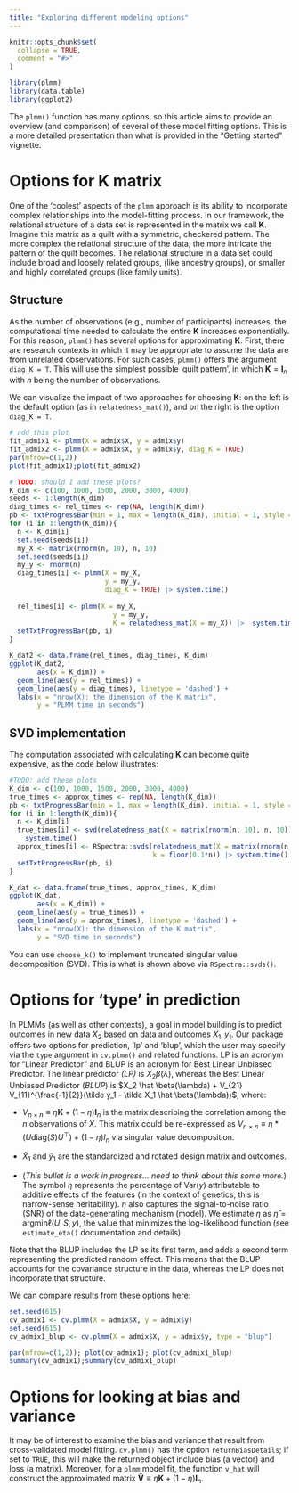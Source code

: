 ```yaml
---
title: "Exploring different modeling options"
---
```


```r
knitr::opts_chunk$set(
  collapse = TRUE,
  comment = "#>"
)
```

```r
library(plmm)
library(data.table)
library(ggplot2)
```

The `plmm()` function has many options, so this article aims to provide an overview (and comparison) of several of these model fitting options. This is a more detailed presentation than what is provided in the "Getting started" vignette.

# Options for K matrix

One of the 'coolest' aspects of the `plmm` approach is its ability to incorporate complex relationships into the model-fitting process. In our framework, the relational structure of a data set is represented in the matrix we call $\mathbf{K}$. Imagine this matrix as a quilt with a symmetric, checkered pattern. The more complex the relational structure of the data, the more intricate the pattern of the quilt becomes. The relational structure in a data set could include broad and loosely related groups, (like ancestry groups), or smaller and highly correlated groups (like family units).

## Structure

As the number of observations (e.g., number of participants) increases, the computational time needed to calculate the entire $\mathbf{K}$ increases exponentially. For this reason, `plmm()` has several options for approximating $\mathbf{K}$. First, there are research contexts in which it may be appropriate to assume the data are from unrelated observations. For such cases, `plmm()` offers the argument `diag_K = T`. This will use the simplest possible 'quilt pattern', in which $\mathbf{K} = \mathbf{I}_n$ with $n$ being the number of observations.

We can visualize the impact of two approaches for choosing $\mathbf{K}$: on the left is the default option (as in `relatedness_mat()`), and on the right is the option `diag_K = T`.

```r
# add this plot 
fit_admix1 <- plmm(X = admix$X, y = admix$y)
fit_admix2 <- plmm(X = admix$X, y = admix$y, diag_K = TRUE)
par(mfrow=c(1,2))
plot(fit_admix1);plot(fit_admix2)
```

```r
# TODO: should I add these plots? 
K_dim <- c(100, 1000, 1500, 2000, 3000, 4000)
seeds <- 1:length(K_dim)
diag_times <- rel_times <- rep(NA, length(K_dim))
pb <- txtProgressBar(min = 1, max = length(K_dim), initial = 1, style = 3)
for (i in 1:length(K_dim)){
  n <- K_dim[i]
  set.seed(seeds[i])
  my_X <- matrix(rnorm(n, 10), n, 10)
  set.seed(seeds[i])
  my_y <- rnorm(n)
  diag_times[i] <- plmm(X = my_X,
                        y = my_y,
                        diag_K = TRUE) |> system.time() 
  
  rel_times[i] <- plmm(X = my_X,
                          y = my_y,
                          K = relatedness_mat(X = my_X)) |>  system.time() 
  setTxtProgressBar(pb, i)
}

K_dat2 <- data.frame(rel_times, diag_times, K_dim)
ggplot(K_dat2,
       aes(x = K_dim)) + 
  geom_line(aes(y = rel_times)) + 
  geom_line(aes(y = diag_times), linetype = 'dashed') + 
  labs(x = "nrow(X): the dimension of the K matrix",
       y = "PLMM time in seconds")


```

## SVD implementation

The computation associated with calculating $\mathbf{K}$ can become quite expensive, as the code below illustrates:

```r
#TODO: add these plots 
K_dim <- c(100, 1000, 1500, 2000, 3000, 4000)
true_times <- approx_times <- rep(NA, length(K_dim))
pb <- txtProgressBar(min = 1, max = length(K_dim), initial = 1, style = 3)
for (i in 1:length(K_dim)){
  n <- K_dim[i]
  true_times[i] <- svd(relatedness_mat(X = matrix(rnorm(n, 10), n, 10))) |> 
    system.time() 
  approx_times[i] <- RSpectra::svds(relatedness_mat(X = matrix(rnorm(n, 10), n, 10)),
                                    k = floor(0.1*n)) |> system.time() 
  setTxtProgressBar(pb, i)
}

K_dat <- data.frame(true_times, approx_times, K_dim)
ggplot(K_dat,
       aes(x = K_dim)) + 
  geom_line(aes(y = true_times)) + 
  geom_line(aes(y = approx_times), linetype = 'dashed') + 
  labs(x = "nrow(X): the dimension of the K matrix",
       y = "SVD time in seconds")
```

You can use `choose_k()` to implement truncated singular value decomposition (SVD). This is what is shown above via `RSpectra::svds()`.

# Options for 'type' in prediction

In PLMMs (as well as other contexts), a goal in model building is to predict outcomes in new data $X_2$ based on data and outcomes $X_1, y_1$. Our package offers two options for prediction, 'lp' and 'blup', which the user may specify via the `type` argument in `cv.plmm()` and related functions. LP is an acronym for "Linear Predictor" and BLUP is an acronym for Best Linear Unbiased Predictor. The linear predictor *(LP)* is $X_2 \hat \beta(\lambda)$, whereas the Best Linear Unbiased Predictor (*BLUP*) is $X_2 \hat \beta(\lambda) + V_{21} V_{11}^{\frac{-1}{2}}(\tilde y_1 - \tilde X_1 \hat \beta(\lambda))$, where:

-   $V_{n \times n} \equiv \eta \mathbf{K} + (1 - \eta)\mathbf{I}_n$ is the matrix describing the correlation among the $n$ observations of $X$. This matrix could be re-expressed as $V_{n \times n} \equiv \eta*(U \text{diag}(S)U^\top) + (1 - \eta)I_n$ via singular value decomposition.

-   $\tilde X_1$ and $\tilde y_1$ are the standardized and rotated design matrix and outcomes.

-   (*This bullet is a work in progress... need to think about this some more.*) The symbol $\eta$ represents the percentage of $\text{Var}(y)$ attributable to additive effects of the features (in the context of genetics, this is narrow-sense heritability). $\eta$ also captures the signal-to-noise ratio (SNR) of the data-generating mechanism (model). We estimate $\eta$ as $\hat \eta = \text{argmin} \ell (U, S, y)$, the value that minimizes the log-likelihood function (see `estimate_eta()` documentation and details).

Note that the BLUP includes the LP as its first term, and adds a second term representing the predicted random effect. This means that the BLUP accounts for the covariance structure in the data, whereas the LP does not incorporate that structure.

We can compare results from these options here:

```r
set.seed(615)
cv_admix1 <- cv.plmm(X = admix$X, y = admix$y)
set.seed(615)
cv_admix1_blup <- cv.plmm(X = admix$X, y = admix$y, type = "blup")

par(mfrow=c(1,2)); plot(cv_admix1); plot(cv_admix1_blup)
summary(cv_admix1);summary(cv_admix1_blup)
```

# Options for looking at bias and variance

It may be of interest to examine the bias and variance that result from cross-validated model fitting. `cv.plmm()` has the option `returnBiasDetails`; if set to `TRUE`, this will make the returned object include bias (a vector) and loss (a matrix). Moreover, for a `plmm` model fit, the function `v_hat` will construct the approximated matrix $\mathbf{\hat V} \equiv \eta \mathbf{K} + (1 - \eta)\mathbf{I}_n$.
